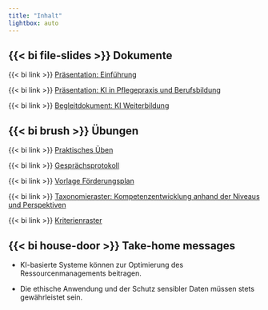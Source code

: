 ```yaml
---
title: "Inhalt"
lightbox: auto
---
```

<!-- In this workshop, we will investigate how Large Language Models (LLMs) are trained, how they produce text, and what they are capable of. We will also discuss similarities and differences between LLMs and human thought processes. As LLMs become increasingly human-like in their performance, it is important to develop effective ways to describe their behaviour. We will discuss high-level concepts that allow us think about LLMs without falling into the trap of anthropomorphism. -->
<!-- TODO: fix schedule -->

<!-- ## {{< bi book >}} Contents -->


<!-- - How can I use LLMs in educational settings? -->

## {{< bi file-slides >}} Dokumente

{{< bi link >}} [Präsentation: Einführung](../assets/KI_Schulung_20251111.pdf )

{{< bi link >}} [Präsentation: KI in Pflegepraxis und Berufsbildung](../assets/2024-09-09_KI-Pflegepraxis-Berufsbildung.pdf)

{{< bi link >}} [Begleitdokument: KI Weiterbildung](../assets/begleitdokument-KI-weiterbildung.pdf)


## {{< bi brush >}} Übungen

{{< bi link >}} [Praktisches Üben](../assets/uebungen-2.pdf)

{{< bi link >}} [Gesprächsprotokoll](../assets/1602_FP_6_Sem_alle Prozesse.pdf)

{{< bi link >}} [Vorlage Förderungsplan](../assets/foerderungsplan-vorlage.pdf)

{{< bi link >}} [Taxonomieraster: Kompetenzentwicklung anhand der Niveaus und Perspektiven](../assets/Taxonomieraster_Typ_I.pdf)

{{< bi link >}} [Kriterienraster](../assets/Kriterienraster_alle%20Praxismodule.pdf)


## {{< bi house-door >}} Take-home messages

- KI-basierte Systeme können zur Optimierung des Ressourcenmanagements beitragen.

- Die ethische Anwendung und der Schutz sensibler Daten müssen stets gewährleistet sein.

